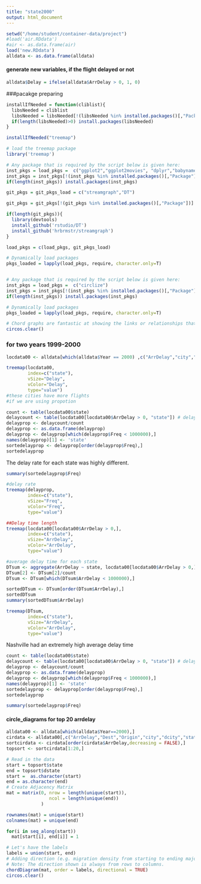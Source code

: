```yaml
---
title: "state2000"
output: html_document
---
```



```r
setwd("/home/student/container-data/project")
#load('air.RDdata')
#air <- as.data.frame(air)
load('new.RDdata')
alldata <- as.data.frame(alldata)
```


#### generate new variables, if the flight delayed or not

```r
alldata$Delay = ifelse(alldata$ArrDelay > 0, 1, 0)
```


###pacakge preparing 

```r
installIfNeeded = function(cliblist){
  libsNeeded = cliblist
  libsNeeded = libsNeeded[!(libsNeeded %in% installed.packages()[,"Package"])]
  if(length(libsNeeded)>0) install.packages(libsNeeded)
}

installIfNeeded("treemap")

# load the treemap package
library('treemap')

# Any package that is required by the script below is given here:
inst_pkgs = load_pkgs =  c("ggplot2","ggplot2movies", "dplyr","babynames","data.table","Rcpp")
inst_pkgs = inst_pkgs[!(inst_pkgs %in% installed.packages()[,"Package"])]
if(length(inst_pkgs)) install.packages(inst_pkgs)

git_pkgs = git_pkgs_load = c("streamgraph","DT")

git_pkgs = git_pkgs[!(git_pkgs %in% installed.packages()[,"Package"])]

if(length(git_pkgs)){
  library(devtools)
  install_github('rstudio/DT')
  install_github('hrbrmstr/streamgraph')
}

load_pkgs = c(load_pkgs, git_pkgs_load)

# Dynamically load packages
pkgs_loaded = lapply(load_pkgs, require, character.only=T)


# Any package that is required by the script below is given here:
inst_pkgs = load_pkgs =  c("circlize")
inst_pkgs = inst_pkgs[!(inst_pkgs %in% installed.packages()[,"Package"])]
if(length(inst_pkgs)) install.packages(inst_pkgs)

# Dynamically load packages
pkgs_loaded = lapply(load_pkgs, require, character.only=T)

# Chord graphs are fantastic at showing the links or relationships that exist between categories.
circos.clear()


```


### for two years 1999-2000

```r

locdata00 <- alldata[which(alldata$Year == 2000) ,c("ArrDelay","city","state","country","lat","long","Delay")]

treemap(locdata00,
        index=c("state"),
        vSize="Delay",
        vColor="Delay",
        type="value")
#these cities have more flights
#if we are using propotion

count <- table(locdata00$state) 
delaycount <- table(locdata00[locdata00$ArrDelay > 0, "state"]) # delay count for each state
delayprop <- delaycount/count
delayprop <- as.data.frame(delayprop)
delayprop <- delayprop[which(delayprop$Freq < 1000000),]
names(delayprop)[1] <- 'state'
sortedelayprop <- delayprop[order(delayprop$Freq),]
sortedelayprop
```

The delay rate for each state was highly different.

```r
summary(sortedelayprop$Freq)
```


```r

#delay rate
treemap(delayprop,
        index=c("state"),
        vSize="Freq",
        vColor="Freq",
        type="value")

##Delay time length
treemap(locdata00[locdata00$ArrDelay > 0,],
        index=c("state"),
        vSize="ArrDelay",
        vColor="ArrDelay",
        type="value")

#average delay time for each state
DTsum <- aggregate(ArrDelay ~ state, locdata00[locdata00$ArrDelay > 0,], sum)
DTsum[2] <- DTsum[2]/count
DTsum <- DTsum[which(DTsum$ArrDelay < 1000000),]

sortedDTsum <- DTsum[order(DTsum$ArrDelay),]
sortedDTsum
summary(sortedDTsum$ArrDelay)

treemap(DTsum,
        index=c("state"),
        vSize="ArrDelay",
        vColor="ArrDelay",
        type="value")

```

Nashville had an extremely high average delay time




```r
count <- table(locdata00$state) 
delaycount <- table(locdata00[locdata00$ArrDelay > 0, "state"]) # delay count for each city
delayprop <- delaycount/count
delayprop <- as.data.frame(delayprop)
delayprop <- delayprop[which(delayprop$Freq < 1000000),]
names(delayprop)[1] <- 'state'
sortedelayprop <- delayprop[order(delayprop$Freq),]
sortedelayprop

summary(sortedelayprop$Freq)
```

#### circle_diagrams for top 20 arrdelay


```r
alldata00 <- alldata[which(alldata$Year==2000),]
cirdata <- alldata00[,c("ArrDelay","Dest","Origin","city","dcity","state","dstate")]
sortcirdata <- cirdata[order(cirdata$ArrDelay,decreasing = FALSE),]
topsort <- sortcirdata[1:20,]

# Read in the data
start = topsort$state
end = topsort$dstate
start =  as.character(start)
end = as.character(end)
# Create Adjacency Matrix
mat = matrix(0, nrow = length(unique(start)),
                ncol = length(unique(end))
             )

rownames(mat) = unique(start)
colnames(mat) = unique(end)

for(i in seq_along(start)) 
  mat[start[i], end[i]] = 1

# Let's have the labels 
labels = union(start, end)
# Adding direction (e.g. migration density from starting to ending major)
# Note: The direction shown is always from rows to columns.
chordDiagram(mat, order = labels, directional = TRUE)
circos.clear()
```
